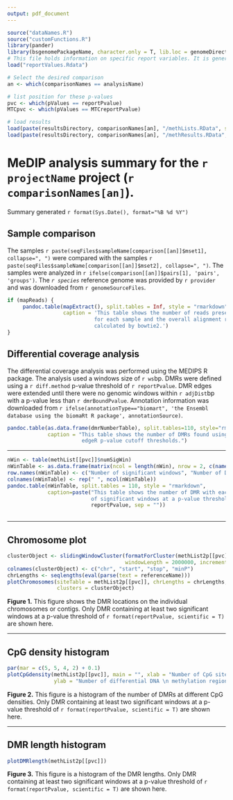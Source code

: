 ```yaml
---
output: pdf_document
---
```


<!-- Created by Daniel Beck on 7/9/2015 -->
<!-- Modified 10/8/2015 -->


```r
source("dataNames.R")
source("customFunctions.R")
library(pander)
library(bsgenomePackageName, character.only = T, lib.loc = genomeDirectory)
# This file holds information on specific report variables. It is generated by generateReports.R
load("reportValues.Rdata")

# Select the desired comparison
an <- which(comparisonNames == analysisName)

# list position for these p-values
pvc <- which(pValues == reportPvalue)
MTCpvc <- which(pValues == MTCreportPvalue)

# load results
load(paste(resultsDirectory, comparisonNames[an], "/methLists.RData", sep = ""))
load(paste(resultsDirectory, comparisonNames[an], "/methResults.RData", sep = ""))

```


# MeDIP analysis summary for the `r projectName` project (`r comparisonNames[an]`).
Summary generated `r format(Sys.Date(), format="%B %d %Y")`

## Sample comparison
The samples `r paste(seqFiles$sampleName[comparison[[an]]$mset1], collapse=", ")` were compared with the samples `r paste(seqFiles$sampleName[comparison[[an]]$mset2], collapse=", ")`. The samples were analyzed in `r ifelse(comparison[[an]]$pairs[1], 'pairs', 'groups')`. The *`r species`* reference genome was provided by `r provider` and was downloaded from `r genomeSourceFiles`.

```r
if (mapReads) {
     pandoc.table(mapExtract(), split.tables = Inf, style = "rmarkdown", 
                  caption = 'This table shows the number of reads present 
                            for each sample and the overall alignment rate 
                            calculated by bowtie2.')
}
```


## Differential coverage analysis
The differential coverage analysis was performed using the MEDIPS R package. The analysis used a windows size of `r ws`bp. DMRs were defined using a `r diff.method` p-value threshold of `r reportPvalue`. DMR edges were extended until there were no genomic windows within `r adjDist`bp with a p-value less than `r dmrBoundPvalue`. Annotation information was downloaded from `r ifelse(annotationType=="biomart", 'the Ensembl database using the biomaRt R package', annotationSource)`.

```r
pandoc.table(as.data.frame(dmrNumberTable), split.tables=110, style="rmarkdown", 
             caption = "This table shows the number of DMRs found using different 
                        edgeR p-value cutoff thresholds.")

```

************

```r

nWin <- table(methList[[pvc]]$numSigWin)
nWinTable <- as.data.frame(matrix(ncol = length(nWin), nrow = 2, c(names(nWin), nWin), byrow = T))
row.names(nWinTable) <- c("Number of significant windows", "Number of DMR")
colnames(nWinTable) <- rep(" ", ncol(nWinTable))
pandoc.table(nWinTable, split.tables = 110, style = "rmarkdown", 
             caption=paste("This table shows the number of DMR with each specific number
                           of significant windows at a p-value threshold of ", 
                           reportPvalue, sep = ""))
             
```

************

## Chromosome plot

```r
clusterObject <- slidingWindowCluster(formatForCluster(methList2p[[pvc]]), 
                                      windowLength = 2000000, incrementLength = 50000)
colnames(clusterObject) <- c("chr", "start", "stop", "minP")
chrLengths <- seqlengths(eval(parse(text = referenceName)))
plotChromosomes(siteTable = methList2p[[pvc]], chrLengths = chrLengths, ymar = 5, 
                clusters = clusterObject)
```

**Figure 1.** This figure shows the DMR locations on the individual chromosomes or contigs. Only DMR containing at least two significant windows at a p-value threshold of `r format(reportPvalue, scientific = T)` are shown here.

************

## CpG density histogram

```r
par(mar = c(5, 5, 4, 2) + 0.1)
plotCpGdensity(methList2p[[pvc]], main = "", xlab = "Number of CpG sites per 100bp", 
               ylab = "Number of differential DNA \n methylation regions")
```

**Figure 2.** This figure is a histogram of the number of DMRs at different CpG densities. Only DMR containing at least two significant windows at a p-value threshold of `r format(reportPvalue, scientific = T)` are shown here.

************

## DMR length histogram

```r
plotDMRlength(methList2p[[pvc]])
```

**Figure 3.** This figure is a histogram of the DMR lengths. Only DMR containing at least two significant windows at a p-value threshold of `r format(reportPvalue, scientific = T)` are shown here.







